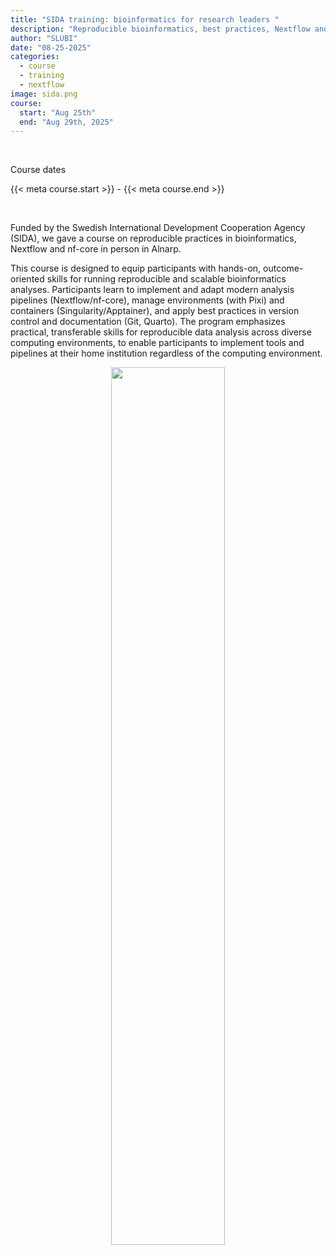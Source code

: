 ```yaml
---
title: "SIDA training: bioinformatics for research leaders "
description: "Reproducible bioinformatics, best practices, Nextflow and nf-core"
author: "SLUBI"
date: "08-25-2025"
categories:
  - course
  - training
  - nextflow
image: sida.png
course:
  start: "Aug 25th"
  end: "Aug 29th, 2025" 
---
```

<br>

::: {.quarto-title-meta}
:::: {.quarto-title-meta-heading}
Course dates
::::
:::: {.quarto-title-meta-contents}
{{< meta course.start >}} - {{< meta course.end >}}
::::
:::

<br>

Funded by the Swedish International Development Cooperation Agency (SIDA), we gave a course on reproducible practices in bioinformatics, Nextflow and nf-core in person in Alnarp. 

This course is designed to equip participants with hands-on, outcome-oriented skills for running reproducible and scalable bioinformatics analyses. Participants learn to implement and adapt modern analysis pipelines (Nextflow/nf-core), manage environments (with Pixi) and containers (Singularity/Apptainer), and apply best practices in version control and documentation (Git, Quarto). The program emphasizes practical, transferable skills for reproducible data analysis across diverse computing environments, to enable participants to implement tools and pipelines at their home institution regardless of the computing environment.


<center>
![](sida.png){.class width=60%}